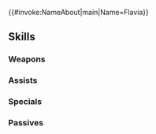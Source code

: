 {{#invoke:NameAbout|main|Name=Flavia}}{{HeroPage Tabs}}
{{Hero Infobox
|Name=Flavia
|Title=Feroxi East-Khan
|WeaponType=Red Sword
|MoveType=Infantry
|Origin=Fire Emblem Awakening
|Gender=Female
|actorEN=Tara Platt
|actorJP=田中敦子
|artist=米子
|randomStartTime=2022-01-07T07:00:00Z
|additionDate=December 6, 2021
|releaseDate=December 7, 2021
|poolDate=December 24, 2021
|poolRarities=5
|cv1=10
|cv2=300200
|TagID=フラヴィア
|InternalID=741
|Properties=specRate_202408
|description=East-Khan of Regna Ferox, a country led by its preference for battle over politics. Boldly faces even the most perilous situations without fear. Appears in Fire Emblem Awakening.
}}
{{Stats Page
|Lv1HP=19|Lv1ATK=10|Lv1SPD=11|Lv1DEF=8|Lv1RES=6
|GRHP=50|GRATK=70|GRSPD=70|GRDEF=65|GRRES=40
}}
==Skills==
===Weapons===
{{Weapons Table
|weapon1=Iron Sword
|weapon1Default=1
|weapon1Unlock=1
|weapon2=Steel Sword
|weapon2Default=2
|weapon2Unlock=2
|weapon3=Silver Sword
|weapon3Default=4
|weapon3Unlock=3
|weapon4=Lioness Blade
|weapon4Default=5
|weapon4Unlock=5
}}
===Assists===
{{Assists Table}}
===Specials===
{{Specials Table
|special1=Dragon Gaze
|special1Default=4
|special1Unlock=3
|special2=Draconic Aura
|special2Unlock=4
}}
===Passives===
{{Passives Table
|passiveA1=Atk/Spd Push 1
|passiveA2=Atk/Spd Push 2
|passiveA3=Atk/Spd Push 3
|passiveA4=Atk/Spd Push 4
|passiveA1Unlock=2
|passiveA2Unlock=3
|passiveA3Unlock=4
|passiveA4Unlock=5
|passiveC1=Red Feud 1
|passiveC2=Red Feud 2
|passiveC3=Red Feud 3
|passiveC1Unlock=1
|passiveC2Unlock=2
|passiveC3Unlock=4
}}
{{Heroes Navbox}}